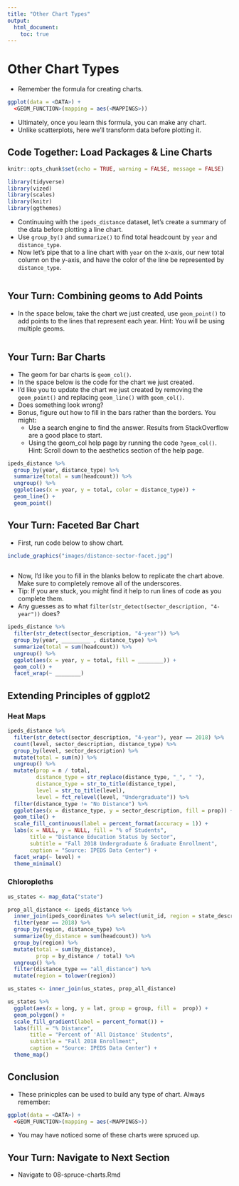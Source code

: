 ```yaml
---
title: "Other Chart Types"
output:
  html_document:
    toc: true
---
```


# Other Chart Types

- Remember the  formula for creating charts.

```r

ggplot(data = <DATA>) + 
  <GEOM_FUNCTION>(mapping = aes(<MAPPINGS>))

```

- Ultimately, once you learn this formula, you can make any chart.
- Unlike scatterplots, here we'll transform data before plotting it.

## Code Together: Load Packages & Line Charts


```r
knitr::opts_chunk$set(echo = TRUE, warning = FALSE, message = FALSE)

library(tidyverse)
library(vized)
library(scales)
library(knitr)
library(ggthemes)

```

- Continuuing with the `ipeds_distance` dataset, let's create a summary of the data before plotting a line chart.
- Use `group_by()` and `summarize()` to find total headcount by `year` and `distance_type`.
- Now let's pipe that to a line chart with `year` on the x-axis, our new total column on the y-axis, and have the color of the line be represented by `distance_type`.

```r

```

## Your Turn: Combining geoms to Add Points

- In the space below, take the chart we just created, use `geom_point()` to add points to the lines that represent each year. Hint: You will be using multiple geoms.

```r

```

## Your Turn: Bar Charts

- The geom for bar charts is `geom_col()`.
- In the space below is the code for the chart we just created.
- I'd like you to update the chart we just created by removing the `geom_point()` and replacing `geom_line()` with `geom_col()`. 
- Does something look wrong? 
- Bonus, figure out how to fill in the bars rather than the borders. You might:
    - Use a search engine to find the answer. Results from StackOverflow are a good place to start.
    - Using the geom_col help page by running the code `?geom_col()`. Hint: Scroll down to the aesthetics section of the help page.
    
    
```r
ipeds_distance %>% 
  group_by(year, distance_type) %>% 
  summarize(total = sum(headcount)) %>% 
  ungroup() %>% 
  ggplot(aes(x = year, y = total, color = distance_type)) +
  geom_line() +
  geom_point()
```

## Your Turn: Faceted Bar Chart

- First, run code below to show chart.

```r

include_graphics("images/distance-sector-facet.jpg")
  
```

- Now, I'd like you to fill in the blanks below to replicate the chart above. Make sure to completely remove all of the underscores.
- Tip: If you are stuck, you might find it help to run lines of code as you complete them.
- Any guesses as to what ` filter(str_detect(sector_description, "4-year"))` does?


```r

ipeds_distance %>% 
  filter(str_detect(sector_description, "4-year")) %>% 
  group_by(year, _________ , distance_type) %>% 
  summarize(total = sum(headcount)) %>% 
  ungroup() %>% 
  ggplot(aes(x = year, y = total, fill = ________)) +
  geom_col() +
  facet_wrap(~ ________)
```


## Extending Principles of ggplot2

### Heat Maps

```r

ipeds_distance %>% 
  filter(str_detect(sector_description, "4-year"), year == 2018) %>% 
  count(level, sector_description, distance_type) %>% 
  group_by(level, sector_description) %>% 
  mutate(total = sum(n)) %>% 
  ungroup() %>% 
  mutate(prop = n / total,
         distance_type = str_replace(distance_type, "_", " "),
         distance_type = str_to_title(distance_type),
         level = str_to_title(level),
         level = fct_relevel(level, "Undergraduate")) %>% 
  filter(distance_type != "No Distance") %>% 
  ggplot(aes(x = distance_type, y = sector_description, fill = prop)) +
  geom_tile() +
  scale_fill_continuous(label = percent_format(accuracy = 1)) +
  labs(x = NULL, y = NULL, fill = "% of Students",
       title = "Distance Education Status by Sector",
       subtitle = "Fall 2018 Undergraduate & Graduate Enrollment",
       caption = "Source: IPEDS Data Center") +
  facet_wrap(~ level) +
  theme_minimal() 

```

### Chloropleths

```r
us_states <- map_data("state")

prop_all_distance <- ipeds_distance %>% 
  inner_join(ipeds_coordinates %>% select(unit_id, region = state_description)) %>% 
  filter(year == 2018) %>% 
  group_by(region, distance_type) %>% 
  summarize(by_distance = sum(headcount)) %>% 
  group_by(region) %>% 
  mutate(total = sum(by_distance),
         prop = by_distance / total) %>% 
  ungroup() %>% 
  filter(distance_type == "all_distance") %>% 
  mutate(region = tolower(region))

us_states <- inner_join(us_states, prop_all_distance)

us_states %>% 
  ggplot(aes(x = long, y = lat, group = group, fill =  prop)) +
  geom_polygon() +
  scale_fill_gradient(label = percent_format()) +
  labs(fill = "% Distance", 
       title = "Percent of 'All Distance' Students",
       subtitle = "Fall 2018 Enrollment",
       caption = "Source: IPEDS Data Center") +
  theme_map()


```

## Conclusion

- These prinicples can be used to build any type of chart. Always remember:

```r

ggplot(data = <DATA>) + 
  <GEOM_FUNCTION>(mapping = aes(<MAPPINGS>))

```

- You may have noticed some of these charts were spruced up.

## Your Turn: Navigate to Next Section

- Navigate to 08-spruce-charts.Rmd

